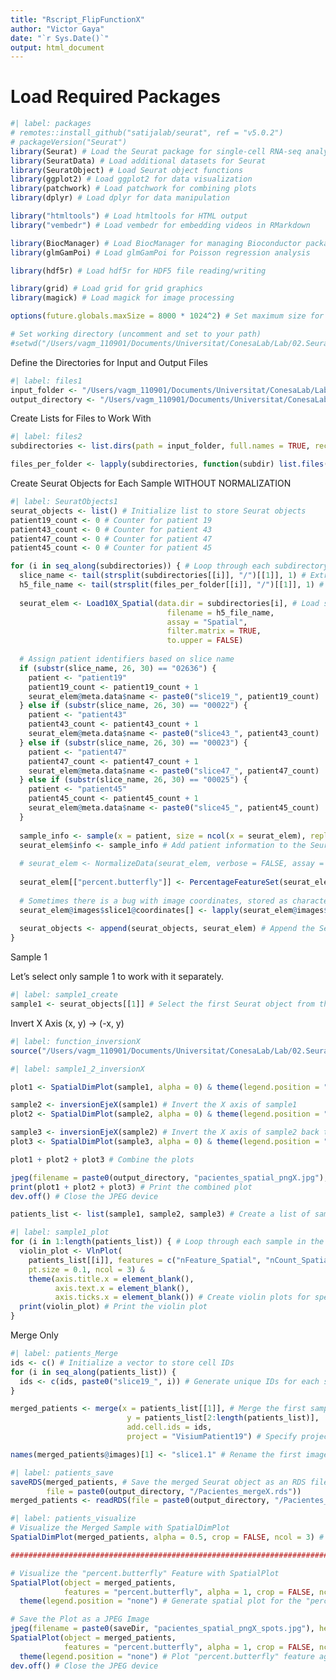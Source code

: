 ```yaml
---
title: "Rscript_FlipFunctionX"
author: "Victor Gaya"
date: "`r Sys.Date()`"
output: html_document
---
```


# Load Required Packages
```r
#| label: packages
# remotes::install_github("satijalab/seurat", ref = "v5.0.2")
# packageVersion("Seurat")
library(Seurat) # Load the Seurat package for single-cell RNA-seq analysis
library(SeuratData) # Load additional datasets for Seurat
library(SeuratObject) # Load Seurat object functions
library(ggplot2) # Load ggplot2 for data visualization
library(patchwork) # Load patchwork for combining plots
library(dplyr) # Load dplyr for data manipulation

library("htmltools") # Load htmltools for HTML output
library("vembedr") # Load vembedr for embedding videos in RMarkdown

library(BiocManager) # Load BiocManager for managing Bioconductor packages
library(glmGamPoi) # Load glmGamPoi for Poisson regression analysis

library(hdf5r) # Load hdf5r for HDF5 file reading/writing

library(grid) # Load grid for grid graphics
library(magick) # Load magick for image processing

options(future.globals.maxSize = 8000 * 1024^2) # Set maximum size for future globals

# Set working directory (uncomment and set to your path)
#setwd("/Users/vagm_110901/Documents/Universitat/ConesaLab/Lab/02.Seurat/Yadav2023_adult_human_spinal_cord")
```

Define the Directories for Input and Output Files

```r
#| label: files1
input_folder <- "/Users/vagm_110901/Documents/Universitat/ConesaLab/Lab/02.Seurat/Yadav2023_adult_human_spinal_cord/data/GSE222322_RAW" # Directory containing input data
output_directory <- "/Users/vagm_110901/Documents/Universitat/ConesaLab/Lab/02.Seurat/Yadav2023_adult_human_spinal_cord/ImagesFlipFunction/" # Directory for saving output images
```

Create Lists for Files to Work With

```r
#| label: files2
subdirectories <- list.dirs(path = input_folder, full.names = TRUE, recursive = FALSE) # List all subdirectories in the input folder

files_per_folder <- lapply(subdirectories, function(subdir) list.files(path = subdir, full.names = TRUE)) # List all files in each subdirectory
```

Create Seurat Objects for Each Sample WITHOUT NORMALIZATION

```r
#| label: SeuratObjects1
seurat_objects <- list() # Initialize list to store Seurat objects
patient19_count <- 0 # Counter for patient 19
patient43_count <- 0 # Counter for patient 43
patient47_count <- 0 # Counter for patient 47
patient45_count <- 0 # Counter for patient 45

for (i in seq_along(subdirectories)) { # Loop through each subdirectory
  slice_name <- tail(strsplit(subdirectories[[i]], "/")[[1]], 1) # Extract slice name from the subdirectory path
  h5_file_name <- tail(strsplit(files_per_folder[[i]], "/")[[1]], 1) # Extract HDF5 file name from the file list
  
  seurat_elem <- Load10X_Spatial(data.dir = subdirectories[i], # Load spatial data
                                   filename = h5_file_name, 
                                   assay = "Spatial",
                                   filter.matrix = TRUE, 
                                   to.upper = FALSE)
  
  # Assign patient identifiers based on slice name
  if (substr(slice_name, 26, 30) == "02636") { 
    patient <- "patient19"
    patient19_count <- patient19_count + 1
    seurat_elem@meta.data$name <- paste0("slice19_", patient19_count) 
  } else if (substr(slice_name, 26, 30) == "00022") { 
    patient <- "patient43"
    patient43_count <- patient43_count + 1
    seurat_elem@meta.data$name <- paste0("slice43_", patient43_count) 
  } else if (substr(slice_name, 26, 30) == "00023") { 
    patient <- "patient47"
    patient47_count <- patient47_count + 1
    seurat_elem@meta.data$name <- paste0("slice47_", patient47_count) 
  } else if (substr(slice_name, 26, 30) == "00025") { 
    patient <- "patient45"
    patient45_count <- patient45_count + 1
    seurat_elem@meta.data$name <- paste0("slice45_", patient45_count) 
  }
  
  sample_info <- sample(x = patient, size = ncol(x = seurat_elem), replace = TRUE) # Sample patient information for each cell
  seurat_elem$info <- sample_info # Add patient information to the Seurat object
  
  # seurat_elem <- NormalizeData(seurat_elem, verbose = FALSE, assay = "Spatial") ### This is needed for later analysis, but unsure if it's the best time to execute it.
  
  seurat_elem[["percent.butterfly"]] <- PercentageFeatureSet(seurat_elem, features = c("SNAP25", "MAP2", "RBFOX3", "SYP")) # Calculate percentage of specified features
  
  # Sometimes there is a bug with image coordinates, stored as character instead of integer
  seurat_elem@images$slice1@coordinates[] <- lapply(seurat_elem@images$slice1@coordinates, as.integer) # Convert coordinates to integer
  
  seurat_objects <- append(seurat_objects, seurat_elem) # Append the Seurat object to the list
}
```

############################################################################### Sample 1 
Let's select only sample 1 to work with it separately.

```r
#| label: sample1_create
sample1 <- seurat_objects[[1]] # Select the first Seurat object from the list
```

############################################################################### Invert X Axis (x, y) -> (-x, y)

```r
#| label: function_inversionX
source("/Users/vagm_110901/Documents/Universitat/ConesaLab/Lab/02.Seurat/FlipFunction.R") # Source the function for inverting the X axis
```

```r
#| label: sample1_2_inversionX

plot1 <- SpatialDimPlot(sample1, alpha = 0) & theme(legend.position = "none") & ggtitle("Sample 1") # Create spatial plot for original sample

sample2 <- inversionEjeX(sample1) # Invert the X axis of sample1
plot2 <- SpatialDimPlot(sample2, alpha = 0) & theme(legend.position = "none") & ggtitle("Inverted Sample") # Create spatial plot for inverted sample

sample3 <- inversionEjeX(sample2) # Invert the X axis of sample2 back to recover original orientation
plot3 <- SpatialDimPlot(sample3, alpha = 0) & theme(legend.position = "none") & ggtitle("Recovered Inverted Sample") # Create spatial plot for recovered sample

plot1 + plot2 + plot3 # Combine the plots

jpeg(filename = paste0(output_directory, "pacientes_spatial_pngX.jpg"), height = 700, width = 1200, quality = 50) # Save the combined plot as a JPEG image
print(plot1 + plot2 + plot3) # Print the combined plot
dev.off() # Close the JPEG device

patients_list <- list(sample1, sample2, sample3) # Create a list of samples for further analysis
```

```r
#| label: sample1_plot
for (i in 1:length(patients_list)) { # Loop through each sample in the patients list
  violin_plot <- VlnPlot(
    patients_list[[i]], features = c("nFeature_Spatial", "nCount_Spatial", "percent.butterfly"), 
    pt.size = 0.1, ncol = 3) & 
    theme(axis.title.x = element_blank(),
          axis.text.x = element_blank(),
          axis.ticks.x = element_blank()) # Create violin plots for specified features
  print(violin_plot) # Print the violin plot
}

```
############################################################################### Merge Only

```r
#| label: patients_Merge
ids <- c() # Initialize a vector to store cell IDs
for (i in seq_along(patients_list)) { 
  ids <- c(ids, paste0("slice19_", i)) # Generate unique IDs for each slice in the patients list
}

merged_patients <- merge(x = patients_list[[1]], # Merge the first sample with the rest
                          y = patients_list[2:length(patients_list)], 
                          add.cell.ids = ids, 
                          project = "VisiumPatient19") # Specify project name

names(merged_patients@images)[1] <- "slice1.1" # Rename the first image in the merged object
```

```r
#| label: patients_save
saveRDS(merged_patients, # Save the merged Seurat object as an RDS file
        file = paste0(output_directory, "/Pacientes_mergeX.rds"))
merged_patients <- readRDS(file = paste0(output_directory, "/Pacientes_mergeX.rds"))
```

```r
#| label: patients_visualize
# Visualize the Merged Sample with SpatialDimPlot
SpatialDimPlot(merged_patients, alpha = 0.5, crop = FALSE, ncol = 3) # Generate spatial dimension plot for the merged Seurat object

############################################################################### 

# Visualize the "percent.butterfly" Feature with SpatialPlot
SpatialPlot(object = merged_patients, 
            features = "percent.butterfly", alpha = 1, crop = FALSE, ncol = 3) & 
  theme(legend.position = "none") # Generate spatial plot for the "percent.butterfly" feature

# Save the Plot as a JPEG Image
jpeg(filename = paste0(saveDir, "pacientes_spatial_pngX_spots.jpg"), height = 700, width = 1200, quality = 50)
SpatialPlot(object = merged_patients, 
            features = "percent.butterfly", alpha = 1, crop = FALSE, ncol = 3) & 
  theme(legend.position = "none") # Plot "percent.butterfly" feature again for saving
dev.off() # Close the JPEG device
```
